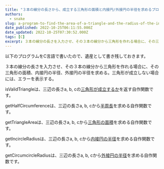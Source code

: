 ```yaml
---
title: "３本の線分の長さから、成立する三角形の面積と内接円/外接円の半径を求めるプログラム"
authors:
  - snake
slug: a-program-to-find-the-area-of-a-triangle-and-the-radius-of-the-inscribed-inscribed-circle-from-the-lengths-of-three-line-segments
date_published: 2022-10-25T06:11:55.000Z
date_updated: 2022-10-25T07:30:52.000Z
tags: [C]
excerpt: ３本の線分の長さを入力させ、その３本の線分から三角形を作れる場合に、その三角形の面積、内接円の半径、外接円の半径を求めるC言語プログラム
---
```


以下のプログラムをC言語で書いたので、遺産として書き残しておきます。

３本の線分の長さを入力させ、その３本の線分から三角形を作れる場合に、その三角形の面積、内接円の半径、外接円の半径を求める。三角形が成立しない場合には、エラーを表示する。

isValidTriangleは、三辺の長さa, b, cの[三角形が成立するか](https://ja.wikipedia.org/wiki/%E4%B8%89%E8%A7%92%E5%BD%A2#%E4%B8%89%E8%A7%92%E5%BD%A2%E3%82%92%E6%88%90%E3%82%8A%E7%AB%8B%E3%81%9F%E3%81%9B%E3%82%8B3%E8%BE%BA_%EF%BC%88%E4%B8%89%E8%A7%92%E5%BD%A2%E3%81%AE%E6%88%90%E7%AB%8B%E6%9D%A1%E4%BB%B6%EF%BC%89)を返す自作関数です。

getHalfCircumferenceは、三辺の長さa, b, cから[半周長](https://ja.wikipedia.org/wiki/%E5%8D%8A%E5%91%A8%E9%95%B7)を求める自作関数です。

getTriangleAreaは、三辺の長さa, b, cから[三角形の面積](https://ja.wikipedia.org/w/index.php?title=%E4%B8%89%E8%A7%92%E5%BD%A2#%E9%9D%A2%E7%A9%8D)を求める自作関数です。

getIncircleRadiusは、三辺の長さa, b, cから[内接円の半径](https://ja.wikipedia.org/wiki/%E5%86%85%E6%8E%A5%E5%86%86#%E4%B8%80%E8%88%AC%E3%81%AE%E5%A4%9A%E8%A7%92%E5%BD%A2%E3%81%AE%E5%86%85%E6%8E%A5%E5%86%86)を求める自作関数です。

getCircumcircleRadiusは、三辺の長さa, b, cから[外接円の半径](https://ja.wikipedia.org/wiki/%E5%A4%96%E6%8E%A5%E5%86%86#%E5%A4%96%E6%8E%A5%E5%86%86%E3%81%AE%E5%8D%8A%E5%BE%84)を求める自作関数です。

